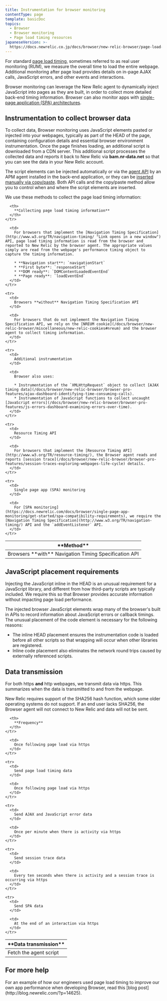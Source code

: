 ```yaml
---
title: Instrumentation for browser monitoring
contentType: page
template: basicDoc
topics:
  - Browser
  - Browser monitoring
  - Page load timing resources
japaneseVersion: >-
  https://docs.newrelic.co.jp/docs/browser/new-relic-browser/page-load-timing-resources/instrumentation-browser-monitoring
---
```


For standard [page load timing](/docs/browser/new-relic-browser/page-load-timing/page-load-timing-process), sometimes referred to as real user monitoring (RUM), we measure the overall time to load the entire webpage. Additional monitoring after page load provides details on in-page AJAX calls, JavaScript errors, and other events and interactions.

Browser monitoring can leverage the New Relic agent to dynamically inject JavaScript into pages as they are built, in order to collect more detailed back-end timing information. Browser can also monitor apps with [single-page application (SPA) architectures](/docs/browser/single-page-app-monitoring/get-started/add-apps-single-page-app-monitoring).

## Instrumentation to collect browser data

To collect data, Browser monitoring uses JavaScript elements pasted or injected into your webpages, typically as part of the HEAD of the page, containing configuration details and essential browser environment instrumentation. Once the page finishes loading, an additional script is downloaded from a CDN server. This additional script processes the collected data and reports it back to New Relic via **bam.nr-data.net** so that you can see the data in your New Relic account.

The script elements can be injected automatically or via the [agent API](/docs/browser/new-relic-browser/installation-configuration/browser-settings-ui-options-browser-monitoring#agent-instrumentation) by an APM agent installed in the back-end application, or they can be [inserted manually via copy/paste](/docs/browser/new-relic-browser/installation-configuration/adding-apps-new-relic-browser#copy-paste-app). Both API calls and the copy/paste method allow you to control when and where the script elements are inserted.

We use these methods to collect the page load timing information:

<Table id="navigation-api">
  <thead>
    <tr>
      <th style={{ width: "250px" }}>
        **Method**
      </th>

      <th>
        **Collecting page load timing information**
      </th>
    </tr>
  </thead>

  <tbody>
    <tr>
      <td>
        Browsers **with** Navigation Timing Specification API
      </td>

      <td>
        For browsers that implement the [Navigation Timing Specification](http://www.w3.org/TR/navigation-timing/ "Link opens in a new window") API, page load timing information is read from the browser and reported to New Relic by the browser agent. The appropriate values simply are read from the webpage's performance timing object to capture the timing information.

        * **Navigation start**: `navigationStart`
        * **First byte**: `responseStart`
        * **DOM ready**: `DOMContentLoadedEventEnd`
        * **Page ready**: `loadEventEnd`
      </td>
    </tr>

    <tr>
      <td>
        Browsers **without** Navigation Timing Specification API
      </td>

      <td>
        For browsers that do not implement the Navigation Timing Specification API, we rely on the [NREUM cookie](/docs/browser/new-relic-browser/miscellaneous/new-relic-cookies#nreum) and the browser agent to collect timing information.
      </td>
    </tr>

    <tr>
      <td>
        Additional instrumentation
      </td>

      <td>
        Browser also uses:

        * Instrumentation of the `XMLHttpRequest` object to collect [AJAX timing data](/docs/browser/new-relic-browser/browser-pro-features/ajax-dashboard-identifying-time-consuming-calls).
        * Instrumentation of JavaScript functions to collect uncaught [JavaScript errors](/docs/browser/new-relic-browser/browser-pro-features/js-errors-dashboard-examining-errors-over-time).
      </td>
    </tr>

    <tr>
      <td>
        Resource Timing API
      </td>

      <td>
        For browsers that implement the [Resource Timing API](http://www.w3.org/TR/resource-timing/), the Browser agent reads and reports [session trace](/docs/browser/new-relic-browser/browser-pro-features/session-traces-exploring-webpages-life-cycle) details.
      </td>
    </tr>

    <tr>
      <td>
        Single page app (SPA) monitoring
      </td>

      <td>
        For [SPA monitoring](https://docs.newrelic.com/docs/browser/single-page-app-monitoring/get-started/spa-compatibility-requirements), we require the [Navigation Timing Specification](http://www.w3.org/TR/navigation-timing/) API and the `addEventListener` API.
      </td>
    </tr>
  </tbody>
</Table>

## JavaScript placement requirements

Injecting the JavaScript inline in the HEAD is an unusual requirement for a JavaScript library, and different from how third-party scripts are typically included. We require this so that Browser provides accurate information without impacting page load performance.

The injected browser JavaScript elements wrap many of the browser's built in APIs to record information about JavaScript errors or callback timings. The unusual placement of the code element is necessary for the following reasons:

* The inline HEAD placement ensures the instrumentation code is loaded before all other scripts so that wrapping will occur when other libraries are registered.
* Inline code placement also eliminates the network round trips caused by externally referenced scripts.

## Data transmission

For both https **and** http webpages, we transmit data via https. This summarizes when the data is transmitted to and from the webpage.

<Callout variant="important">
  New Relic requires support of the SHA256 hash function, which some older operating systems do not support. If an end user lacks SHA256, the Browser agent will not connect to New Relic and data will not be sent.
</Callout>

<Table>
  <thead>
    <tr>
      <th style={{ width: "250px" }}>
        **Data transmission**
      </th>

      <th>
        **Frequency**
      </th>
    </tr>
  </thead>

  <tbody>
    <tr>
      <td>
        Fetch the agent script
      </td>

      <td>
        Once following page load via https
      </td>
    </tr>

    <tr>
      <td>
        Send page load timing data
      </td>

      <td>
        Once following page load via https
      </td>
    </tr>

    <tr>
      <td>
        Send AJAX and JavaScript error data
      </td>

      <td>
        Once per minute when there is activity via https
      </td>
    </tr>

    <tr>
      <td>
        Send session trace data
      </td>

      <td>
        Every ten seconds when there is activity and a session trace is occurring via https
      </td>
    </tr>

    <tr>
      <td>
        Send SPA data
      </td>

      <td>
        At the end of an interaction via https
      </td>
    </tr>
  </tbody>
</Table>

## For more help

<Callout variant="tip">
  For an example of how our engineers used page load timing to improve our own app performance when developing Browser, read this [blog post](http://blog.newrelic.com/?p=14625).
</Callout>
